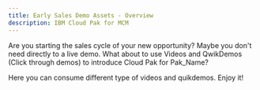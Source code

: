 ```yaml
---
title: Early Sales Demo Assets - Overview
description: IBM Cloud Pak for MCM
---
```


Are you starting the sales cycle of your new opportunity? Maybe you don't need directly to a live demo. What about to use Videos and QwikDemos (Click through demos) to introduce Cloud Pak for Pak_Name?

Here you can consume different type of videos and quikdemos. Enjoy it!

